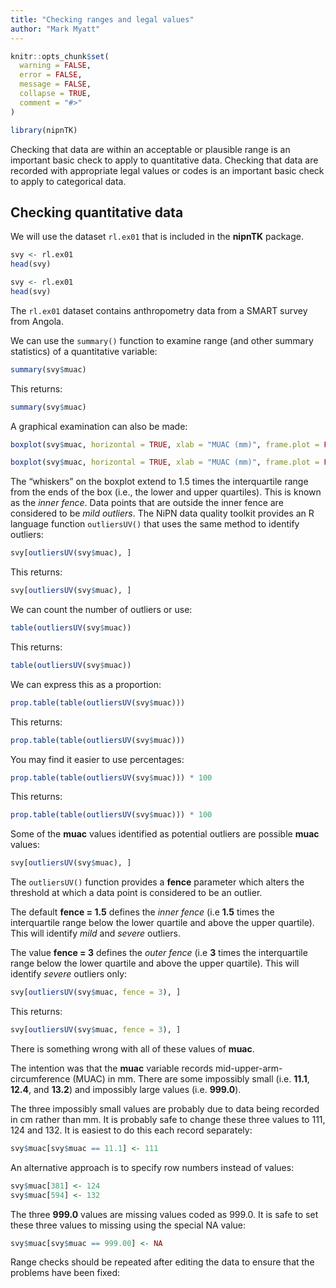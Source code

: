 ```yaml
---
title: "Checking ranges and legal values"
author: "Mark Myatt"
---
```


```r
knitr::opts_chunk$set(
  warning = FALSE,
  error = FALSE,
  message = FALSE,
  collapse = TRUE,
  comment = "#>"
)
```

```r
library(nipnTK)
```

Checking that data are within an acceptable or plausible range is an important basic check to apply to quantitative data. Checking that data are recorded with appropriate legal values or codes is an important basic check to apply to categorical data.

## Checking quantitative data

We will use the dataset `rl.ex01` that is included in the **nipnTK** package.

```r
svy <- rl.ex01
head(svy)
```

```r
svy <- rl.ex01
head(svy)
```

The `rl.ex01` dataset contains anthropometry data from a SMART survey from Angola.

We can use the `summary()` function to examine range (and other summary statistics) of a quantitative variable:

```r
summary(svy$muac)
```

This returns:

```r
summary(svy$muac)
```

A graphical examination can also be made:

```r
boxplot(svy$muac, horizontal = TRUE, xlab = "MUAC (mm)", frame.plot = FALSE)
```

```r
boxplot(svy$muac, horizontal = TRUE, xlab = "MUAC (mm)", frame.plot = FALSE)
```

The "whiskers" on the boxplot extend to 1.5 times the interquartile range from the ends of the box (i.e., the lower and upper quartiles). This is known as the *inner fence*. Data points that are outside the inner fence are considered to be *mild outliers*. The NiPN data quality toolkit provides an R language function `outliersUV()` that uses the same method to identify outliers:

```r
svy[outliersUV(svy$muac), ]
```

This returns:

```r
svy[outliersUV(svy$muac), ]
```

We can count the number of outliers or use:

```r
table(outliersUV(svy$muac))
```

This returns:

```r
table(outliersUV(svy$muac))
```

We can express this as a proportion:

```r
prop.table(table(outliersUV(svy$muac)))
```

This returns:

```r
prop.table(table(outliersUV(svy$muac)))
```

You may find it easier to use percentages:

```r
prop.table(table(outliersUV(svy$muac))) * 100
```

This returns:

```r
prop.table(table(outliersUV(svy$muac))) * 100
```

Some of the **muac** values identified as potential outliers are possible **muac** values:

```r
svy[outliersUV(svy$muac), ]
```

The `outliersUV()` function provides a **fence** parameter which alters the threshold at which a data point is considered to be an outlier.

The default **fence = 1.5** defines the *inner fence* (i.e **1.5** times the interquartile range below the lower quartile and above the upper quartile). This will identify *mild* and *severe* outliers.

The value **fence = 3** defines the *outer fence* (i.e **3** times the interquartile range below the lower quartile and above the upper quartile). This will identify *severe* outliers only:

```r
svy[outliersUV(svy$muac, fence = 3), ]
```

This returns:

```r
svy[outliersUV(svy$muac, fence = 3), ]
```

There is something wrong with all of these values of **muac**.

The intention was that the **muac** variable records mid-upper-arm-circumference (MUAC) in mm. There are some impossibly small (i.e. **11.1**, **12.4**, and **13.2**) and impossibly large values (i.e. **999.0**).

The three impossibly small values are probably due to data being recorded in cm rather than mm. It is probably safe to change these three values to 111, 124 and 132. It is easiest to do this each record separately:

```r
svy$muac[svy$muac == 11.1] <- 111
```

An alternative approach is to specify row numbers instead of values:

```r
svy$muac[381] <- 124
svy$muac[594] <- 132
```

The three **999.0** values are missing values coded as 999.0. It is safe to set these three values to missing using the special NA value:

```r
svy$muac[svy$muac == 999.00] <- NA
```

Range checks should be repeated after editing the data to ensure that the problems have been fixed:


